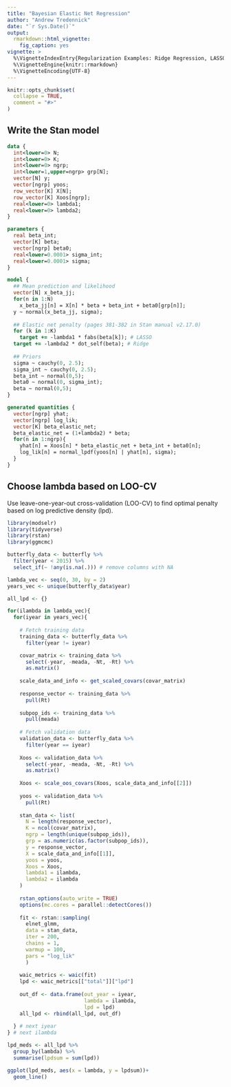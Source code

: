 ```yaml
---
title: "Bayesian Elastic Net Regression"
author: "Andrew Tredennick"
date: "`r Sys.Date()`"
output:
  rmarkdown::html_vignette:
    fig_caption: yes
vignette: >
  %\VignetteIndexEntry{Regularization Examples: Ridge Regression, LASSO, and Elastic Net}
  %\VignetteEngine{knitr::rmarkdown}
  %\VignetteEncoding{UTF-8}
---
```


```r
knitr::opts_chunk$set(
  collapse = TRUE,
  comment = "#>"
)
```

## Write the Stan model

```stan
data {
  int<lower=0> N;
  int<lower=0> K;
  int<lower=0> ngrp;
  int<lower=1,upper=ngrp> grp[N];
  vector[N] y;
  vector[ngrp] yoos;
  row_vector[K] X[N];
  row_vector[K] Xoos[ngrp];
  real<lower=0> lambda1;
  real<lower=0> lambda2;
}

parameters {
  real beta_int;
  vector[K] beta;
  vector[ngrp] beta0;
  real<lower=0.0001> sigma_int;
  real<lower=0.0001> sigma;
}

model {
  ## Mean prediction and likelihood
  vector[N] x_beta_jj;
  for(n in 1:N)
    x_beta_jj[n] = X[n] * beta + beta_int + beta0[grp[n]];
  y ~ normal(x_beta_jj, sigma);
  
  ## Elastic net penalty (pages 381-382 in Stan manual v2.17.0)
  for (k in 1:K)
    target += -lambda1 * fabs(beta[k]); # LASSO
  target += -lambda2 * dot_self(beta); # Ridge
  
  ## Priors
  sigma ~ cauchy(0, 2.5);
  sigma_int ~ cauchy(0, 2.5);
  beta_int ~ normal(0,5);
  beta0 ~ normal(0, sigma_int);
  beta ~ normal(0,5);
}

generated quantities {
  vector[ngrp] yhat;
  vector[ngrp] log_lik;
  vector[K] beta_elastic_net;
  beta_elastic_net = (1+lambda2) * beta;
  for(n in 1:ngrp){
    yhat[n] = Xoos[n] * beta_elastic_net + beta_int + beta0[n];
    log_lik[n] = normal_lpdf(yoos[n] | yhat[n], sigma);
  }
}

```


## Choose lambda based on LOO-CV
Use leave-one-year-out cross-validation (LOO-CV) to find optimal penalty based on log predictive density (lpd).

```r
library(modselr)
library(tidyverse)
library(rstan)
library(ggmcmc)

butterfly_data <- butterfly %>%
  filter(year < 2015) %>%
  select_if(~ !any(is.na(.))) # remove columns with NA

lambda_vec <- seq(0, 30, by = 2)
years_vec <- unique(butterfly_data$year)

all_lpd <- {}

for(ilambda in lambda_vec){
  for(iyear in years_vec){
    
    # Fetch training data
    training_data <- butterfly_data %>%
      filter(year != iyear)

    covar_matrix <- training_data %>%
      select(-year, -meada, -Nt, -Rt) %>%
      as.matrix()
    
    scale_data_and_info <- get_scaled_covars(covar_matrix)
    
    response_vector <- training_data %>%
      pull(Rt)
    
    subpop_ids <- training_data %>%
      pull(meada)
    
    # Fetch validation data
    validation_data <- butterfly_data %>%
      filter(year == iyear) 
    
    Xoos <- validation_data %>%
      select(-year, -meada, -Nt, -Rt) %>%
      as.matrix()
    
    Xoos <- scale_oos_covars(Xoos, scale_data_and_info[[2]])
    
    yoos <- validation_data %>%
      pull(Rt)
    
    stan_data <- list(
      N = length(response_vector),
      K = ncol(covar_matrix),
      ngrp = length(unique(subpop_ids)),
      grp = as.numeric(as.factor(subpop_ids)),
      y = response_vector,
      X = scale_data_and_info[[1]],
      yoos = yoos,
      Xoos = Xoos,
      lambda1 = ilambda,
      lambda2 = ilambda
    )
    
    rstan_options(auto_write = TRUE)
    options(mc.cores = parallel::detectCores())
    
    fit <- rstan::sampling(
      elnet_glmm,
      data = stan_data, 
      iter = 200, 
      chains = 1, 
      warmup = 100,
      pars = "log_lik"
      )
    
    waic_metrics <- waic(fit)
    lpd <- waic_metrics[["total"]]["lpd"]
    
    out_df <- data.frame(out_year = iyear,
                         lambda = ilambda,
                         lpd = lpd)
    all_lpd <- rbind(all_lpd, out_df)
    
  } # next iyear
} # next ilambda

lpd_meds <- all_lpd %>%
  group_by(lambda) %>%
  summarise(lpdsum = sum(lpd))

ggplot(lpd_meds, aes(x = lambda, y = lpdsum))+
  geom_line()
```

